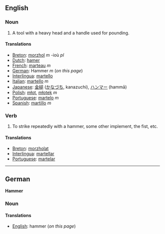 ==English==

===Noun===
#A tool with a heavy head and a handle used for pounding.

====Translations====
*[[Breton]]: [[morzhol]] ''m'' -ioù ''pl''
*[[Dutch]]: [[hamer]]
*[[French]]: [[marteau]] ''m''
*[[German]]: Hammer ''m'' (''on this page'')
*[[Interlingua]]: [[martello]]
*[[Italian]]: [[martello]] ''m''
*[[Japanese]]: [[金槌]] ([[かなづち]], kanazuchi), [[ハンマー]] (hammā)
*[[Polish]]: [[młot]], [[młotek]] ''m''
*[[Portuguese]]: [[martelo]] ''m''
*[[Spanish]]: [[martillo]] ''m''

===Verb===

#To strike repeatedly with a hammer, some other implement, the fist, etc.

====Translations====
*[[Breton]]: [[morzholat]]
*[[Interlingua]]: [[martellar]]
*[[Portuguese]]: [[martelar]]

----

==German==
'''Hammer'''

===Noun===

====Translations====
*[[English]]: hammer (''on this page'')